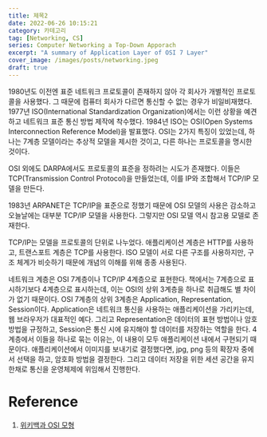 ```yaml
---
title: 제목2
date: 2022-06-26 10:15:21
category: 카테고리
tag: [Networking, CS]
series: Computer Networking a Top-Down Apporach
excerpt: "A summary of Application Layer of OSI 7 Layer"
cover_image: /images/posts/networking.jpeg
draft: true
---
```


1980년도 이전엔 표준 네트워크 프로토콜이 존재하지 않아 각 회사가 개별적인 프로토콜을 사용했다.
그 때문에 컴퓨터 회사가 다르면 통신할 수 없는 경우가 비일비재했다.
1977년 ISO(International Standardization Organization)에서는 이런 상황을 예견하고 네트워크 표준 통신 방법 제작에 착수했다.
1984년 ISO는 OSI(Open Systems Interconnection Reference Model)을 발표했다.
OSI는 2가지 특징이 있었는데, 하나는 7계층 모델이라는 추상적 모델을 제시한 것이고, 다른 하나는 프로토콜을 명시한 것이다.

OSI 외에도 DARPA에서도 프로토콜의 표준을 정하려는 시도가 존재했다.
이들은 TCP(Transmission Control Protocol)을 만들었는데, 이를 IP와 조합해서 TCP/IP 모델을 만든다.

1983년 ARPANET은 TCP/IP을 표준으로 정했기 때문에 OSI 모델의 사용은 감소하고 오늘날에는 대부분 TCP/IP 모델을 사용한다.
그렇지만 OSI 모델 역시 참고용 모델로 존재한다.

TCP/IP는 모델을 프로토콜의 단위로 나누었다.
애플리케이션 계층은 HTTP를 사용하고, 트랜스포트 계층은 TCP를 사용한다.
ISO 모델이 서로 다른 구조를 사용하지만, 구조 체계가 비슷하기 때문에 개념의 이해를 위해 종종 사용된다.

네트워크 계층은 OSI 7계층이나 TCP/IP 4계층으로 표현한다.
책에서는 7계층으로 표시하기보다 4계층으로 표시하는데, 이는 OSI의 상위 3계층을 하나로 취급해도 별 차이가 없기 때문이다.
OSI 7계층의 상위 3계층은 Application, Representation, Session이다.
Application은 네트워크 통신을 사용하는 애플리케이션을 가리키는데, 웹 브라우저가 대표적인 예다.
그리고 Representation은 데이터의 표현 방법이나 암호 방법을 규정하고, Session은 통신 시에 유지해야 할 데이터를 저장하는 역할을 한다.
4계층에서 이들을 하나로 묶는 이유는, 이 내용이 모두 애플리케이션 내에서 구현되기 때문이다.
애플리케이션에서 이미지를 보내기로 결정했다면, jpg, png 등의 확장자 중에서 선택을 하고, 암호화 방법을 결정한다.
그리고 데이터 저장을 위한 세션 공간을 유지한채로 통신을 운영체제에 위임해서 진행한다.

# Reference

1. [위키백과 OSI 모형](https://ko.wikipedia.org/wiki/OSI_%EB%AA%A8%ED%98%95)
